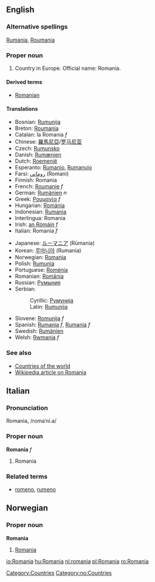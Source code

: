 {{wikipedia}}
==English==
===Alternative spellings===
[[Rumania]], [[Roumania]]

===Proper noun===
# Country in Europe. Official name: Romania.

====Derived terms====
*[[Romanian]]

====Translations====
{{top}}
*Bosnian: [[Rumunija]] {{f}}
*Breton: [[Roumania]]
*Catalan: la Romania ''f''
*Chinese: [[羅馬尼亞]]/[[罗马尼亚]]
*Czech: [[Rumunsko]]
*Danish: [[Rumænien]]
*Dutch: [[Roemenië]]
*Esperanto: [[Rumanio]], [[Rumanujo]]
*Farsi: [[رومانی]] (Romani)
*Finnish: Romania
*French: [[Roumanie]] ''f''
*German: [[Rumänien]] ''n''
*Greek: [[Ρουμανία]] ''f''
*Hungarian: [[Románia]]
*Indonesian: [[Rumania]]
*Interlingua: Romania
*Irish: [[an Rómáin]] ''f''
*Italian: Romania ''f''
{{mid}}
*Japanese: [[ルーマニア]] (Rūmania)
*Korean: [[루마니아]] (Rumania)
*Norwegian: [[#Norwegian|Romania]]
*Polish: [[Rumunia]]
*Portuguese: [[Roménia]]
*Romanian: [[România]]
*Russian: [[Румыния]]
*Serbian:
*:Cyrillic: [[Румунија]] {{f}}
*:Latin: [[Rumunija#Serbian|Rumunija]] {{f}}
*Slovene: [[Romunija]] ''f''
*Spanish: [[Rumania]] ''f'', [[Rumanía]] ''f''
*Swedish: [[Rumänien]]
*Welsh: [[Rwmania]] ''f''
{{bottom}}

===See also===
*[[Countries of the world]]
*[[w:Romania|Wikipedia article on Romania]]
[[Category:Countries]]

==Italian==
===Pronunciation===
Romanìa, /romaˈni.a/
===Proper noun===
'''Romania''' ''f''

# Romania

===Related terms===
*[[romeno]], [[rumeno]]

==Norwegian==
===Proper noun===
[[Category:no:Countries]]
'''Romania'''
#[[#English|Romania]]

[[io:Romania]]
[[hu:Romania]]
[[nl:romania]]
[[pl:Romania]]
[[ro:Romania]]